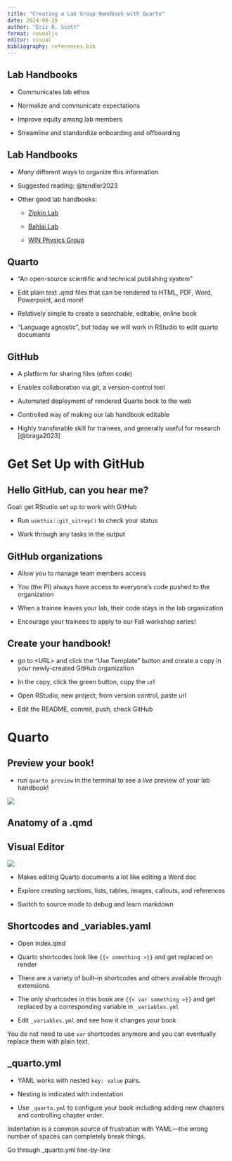 ```yaml
---
title: "Creating a Lab Group Handbook with Quarto"
date: 2024-08-28
author: "Eric R. Scott"
format: revealjs
editor: visual
bibliography: references.bib
---
```


## Lab Handbooks

-   Communicates lab ethos

-   Normalize and communicate expectations

-   Improve equity among lab members

-   Streamline and standardize onboarding and offboarding

## Lab Handbooks

-   *Many* different ways to organize this information

-   Suggested reading: @tendler2023

-   Other good lab handbooks:

    -   [Zipkin Lab](https://github.com/zipkinlab/Policies/)

    -   [Bahlai Lab](https://github.com/BahlaiLab/Policies)

    -   [WIN Physics Group](https://zenodo.org/records/7419211)

<!--# plug supplemental to tendler paper, other group lab notebooks -->

## Quarto

-   "An open-source scientific and technical publishing system"

-   Edit plain text .qmd files that can be rendered to HTML, PDF, Word, Powerpoint, and more!

-   Relatively simple to create a searchable, editable, online book

-   "Language agnostic", but today we will work in RStudio to edit quarto documents

<!--# link to past workshops on Quarto, quarto.org, etc. for learning more -->

## GitHub

-   A platform for sharing files (often code)

-   Enables collaboration via git, a version-control tool

-   Automated deployment of rendered Quarto book to the web

-   Controlled way of making our lab handbook editable

-   Highly transferable skill for trainees, and generally useful for research [@braga2023]

# Get Set Up with GitHub

## Hello GitHub, can you hear me?

Goal: get RStudio set up to work with GitHub

-   Run `usethis::git_sitrep()` to check your status

-   Work through any tasks in the output

## GitHub organizations

-   Allow you to manage team members access

-   You (the PI) always have access to everyone's code pushed to the organization

-   When a trainee leaves your lab, their code stays in the lab organization

-   Encourage your trainees to apply to our Fall workshop series!

## Create your handbook!

-   go to \<URL\> and click the "Use Template" button and create a copy in your newly-created GitHub organization

-   In the copy, click the green button, copy the url

-   Open RStudio, new project, from version control, paste url

-   Edit the README, commit, push, check GitHub

# Quarto

## Preview your book!

-   run `quarto preview` in the terminal to see a *live* preview of your lab handbook!

![](quarto_preview.png){fig-align="center"}

## Anatomy of a .qmd

<!--# copy slides from fall workshop series -->

## Visual Editor

![](visual_toolbar.png){fig-align="center"}

-   Makes editing Quarto documents a lot like editing a Word doc

-   Explore creating sections, lists, tables, images, callouts, and references

-   Switch to source mode to debug and learn markdown

## Shortcodes and \_variables.yaml

-   Open index.qmd

-   Quarto shortcodes look like `{{< something >}}` and get replaced on render

-   There are a variety of built-in shortcodes and others available through extensions

-   The only shortcodes in this book are `{{< var something >}}` and get replaced by a corresponding variable in `_variables.yml`

-   Edit `_variables.yml` and see how it changes your book

::: callout-note
You do not need to use `var` shortcodes anymore and you can eventually replace them with plain text.
:::

## \_quarto.yml

-   YAML works with nested `key: value` pairs.

-   Nesting is indicated with indentation

-   Use `_quarto.yml` to configure your book including adding new chapters and controlling chapter order.

::: callout-tip
Indentation is a common source of frustration with YAML—the wrong number of spaces can completely break things.
:::

::: notes
Go through \_quarto.yml line-by-line
:::
